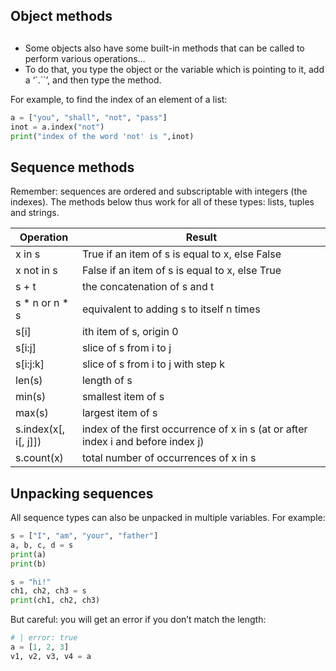 ::: {.content-visible unless-format="revealjs"}
# Object methods

:::

::: {.content-visible when-format="revealjs"}
##  {data-name="<b>3.2 OBJECT METHODS</b>"}
:::

* Some objects also have some built-in methods that can be called to perform various operations...
* To do that, you type the object or the variable which is pointing to it, add a '`.``', and then type the method.

For example, to find the index of an element of a list:
```python
a = ["you", "shall", "not", "pass"]
inot = a.index("not")
print("index of the word 'not' is ",inot)
```

## Sequence methods {.smaller .scrollable}

Remember: sequences are ordered and subscriptable with integers (the indexes).
The methods below thus work for all of these types: lists, tuples and strings.

| Operation            | Result                                                                           |
|----------------------|----------------------------------------------------------------------------------|
| x in s               | True if an item of s is equal to x, else False                                   |
| x not in s           | False if an item of s is equal to x, else True                                   |
| s + t                | the concatenation of s and t                                                     |
| s * n or n * s       | equivalent to adding s to itself n times                                         |
| s[i]                 | ith item of s, origin 0                                                          |
| s[i:j]               | slice of s from i to j                                                           |
| s[i:j:k]             | slice of s from i to j with step k                                               |
| len(s)               | length of s                                                                      |
| min(s)               | smallest item of s                                                               |
| max(s)               | largest item of s                                                                |
| s.index(x[, i[, j]]) | index of the first occurrence of x in s (at or after index i and before index j) |
| s.count(x)           | total number of occurrences of x in s                                            |

## Unpacking sequences

All sequence types can also be unpacked in multiple variables. For example:

```python
s = ["I", "am", "your", "father"]
a, b, c, d = s
print(a)
print(b)
```

```python
s = "hi!"
ch1, ch2, ch3 = s
print(ch1, ch2, ch3)
```

But careful: you will get an error if you don't match the length:

```python
# | error: true
a = [1, 2, 3]
v1, v2, v3, v4 = a
```
